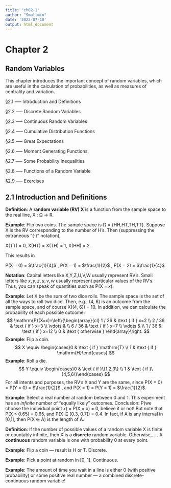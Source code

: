 ---
title: "ch02-1"
author: "Smallmin"
date: '2022-07-10'
output: html_document
---


# Chapter 2

## Random Variables

This chapter introduces the important concept of random variables, which are useful
in the calculation of probabilities, as well as measures of centrality and variation.

§2.1 —-- Introduction and Definitions

§2.2 —-- Discrete Random Variables

§2.3 —-- Continuous Random Variables

§2.4 —-- Cumulative Distribution Functions

§2.5 —-- Great Expectations

§2.6 —-- Moment Generating Functions

§2.7 —-- Some Probability Inequalities

§2.8 —-- Functions of a Random Variable

§2.9 —-- Exercises

## 2.1 Introduction and Definitions

**Definition**: A **random variable (RV) X** is a function from the sample space to
the real line, X : Ω → R.

**Example**: Flip two coins. The sample space is Ω = {HH,HT,TH,TT}. Suppose
X is the RV corresponding to the number of H’s. Then (suppressing the extraneous
“{·}” notation),

X(TT) = 0, X(HT) = X(TH) = 1, X(HH) = 2.

This results in

P(X = 0) = $\frac{1}{4}$ , P(X = 1) = $\frac{1}{2}$ , P(X = 2) = $\frac{1}{4}$

**Notation**: Capital letters like X,Y,Z,U,V,W usually represent RV’s. Small letters
like $x,y,z,u,v,w$ usually represent particular values of the RV’s. Thus, you can
speak of quantities such as P(X = $x$).

**Example**: Let X be the sum of two dice rolls. The sample space is the set of all
the ways to roll two dice. Then, e.g., (4, 6) is an outcome from the sample space,
and of course X((4, 6)) = 10. In addition, we can calculate the probability of each
possible outcome:
$$
\mathrm{P}(X=x)=\left\{\begin{array}{cl}
1 / 36 & \text { if } x=2 \\
2 / 36 & \text { if } x=3 \\
\vdots & \\
6 / 36 & \text { if } x=7 \\
\vdots & \\
1 / 36 & \text { if } x=12 \\
0 & \text { otherwise }
\end{array}\right.
$$
**Example**: Flip a coin.  $$
X \equiv \begin{cases}0 & \text { if } \mathrm{T} \\ 1 & \text { if } \mathrm{H}\end{cases}
$$
**Example**: Roll a die.
$$
Y \equiv \begin{cases}0 & \text { if }\{1,2,3\} \\ 1 & \text { if }\{4,5,6\}\end{cases}
$$
For all intents and purposes, the RV’s X and Y are the same, since P(X = 0) = P(Y = 0) = $\frac{1}{2}$
, and P(X = 1) = P(Y = 1) = $\frac{1}{2}$.

**Example**: Select a real number at random between 0 and 1. This experiment has
an $infinite$ number of “equally likely” outcomes.
Conclusion: P(we choose the individual point $x$) = P(X = $x$) = 0, believe it or not!
But note that P(X ≤ 0.65) = 0.65, and P(X ∈ [0.3, 0.7]) = 0.4. In fact, if A is any
interval in [0,1], then P(X ∈ A) is the length of A.

**Definition**: If the number of possible values of a random variable X is finite or
countably infinite, then X is a **discrete** random variable. Otherwise,. . .
A **continuous** random variable is one with probability 0 at every point.

**Example**: Flip a coin — result is H or T. Discrete.

**Example**: Pick a point at random in [0, 1]. Continuous.

**Example**: The amount of time you wait in a line is either 0 (with positive probability)
or some positive real number — a combined discrete-continuous random variable!
